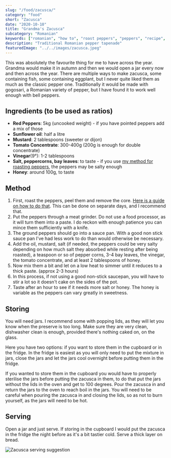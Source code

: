 ```yaml
---
slug: "/food/zacusca/"
category: "food"
short: "Zacusca"
date: "2020-10-10"
title: "Grandma's Zacusca"
subcategory: "Romanian"
keywords: ["romanian", "how to", "roast peppers", "peppers", "recipe", "reteta", "instructiuni","sweet peppers", "zacusca", "pepper spread", "ajvar", "pindjur", "ljutenica", "biber salcasi", "salca", "grandma", "bunica", "bunicii", "royal zacusca", "pepper only"]
description: "Traditional Romanian pepper tapenade"
featuredImage: "../../images/zacusca.jpeg"
---
```


This was absolutely the favourite thing for me to have across the year. Grandma would make it in autumn and then we would open a jar every now and then across the year. There are multiple ways to make zacusca, some containing fish, some containing eggplant, but I never quite liked them as much as the classic pepper one. Traditionally it would be made with gogosari, a Romanian variety of pepper, but I have found it to work well enough with bell peppers.

## Ingredients (to be used as ratios)
- **Red Peppers**:  5kg (uncooked weight) - if you have pointed peppers add a mix of those
- **Sunflower oil**: half a litre
- **Mustard**: 2 tablespoons (sweeter or dijon)
- **Tomato Concentrate**: 300-400g (200g is enough for double concentrate)
- **Vinegar**(9°): 1-2 tablespoons
- **Salt, peppercorns, bay leaves**: to taste - if you use [my method for roasting peppers](/food/roasted_peppers/), the peppers may be salty enough
- **Honey**: around 100g, to taste
## Method
1. First, roast the peppers, peel them and remove the core. [Here is a guide on how to do that](/food/roasted_peppers/). This can be done on separate days, and I recommend that.
2. Put the peppers through a meat grinder. Do not use a food processor, as it will turn them into a paste. I do reckon with enough patience you can mince them sufficiently with a knife.
3. The ground peppers should go into a sauce pan. With a good non stick sauce pan I've had less work to do than would otherwise be necessary.
4. Add the oil, mustard, salt (if needed, the peppers could be very salty depending on how much salt they absorbed while resting after being roasted),  a teaspoon or so of pepper corns, 3-4 bay leaves, the vinegar, the tomato concentrate, and at least 2 tablespoons of honey. 
5. Now mix them a bit and let on a low heat to simmer until it reduces to a thick paste. (approx 2-3 hours)
6. In this process, if not using a good non-stick saucepan, you will have to stir a lot so it doesn't cake on the sides of the pot. 
7. Taste after an hour to see if it needs more salt or honey. The honey is variable as the peppers can vary greatly in sweetness.

## Storing
You will need jars. I recommend some with popping lids, as they will let you know when the preserve is too long. Make sure they are very clean, dishwasher clean is enough, provided there's nothing caked on, on the glass.

Here you have two options: if you want to store them in the cupboard or in the fridge. In the fridge is easiest as you will only need to put the mixture in jars, close the jars and let the jars cool overnight before putting them in the fridge. 

If you wanted to store them in the cupboard you would have to properly sterilise the jars before putting the zacusca in them, to do that put the jars without the lids in the oven and get to 100 degrees. Pour the zacusca in and return the jars to the oven to reach boil in the jars. You will need to be careful when pouring the zacusca in and closing the lids, so as not to burn yourself, as the jars will need to be hot. 

## Serving
Open a jar and just serve. If storing in the cupboard I would put the zacusca in the fridge the night before as it's a bit tastier cold. Serve a thick layer on bread.

![Zacusca serving suggestion](../../images/zacusca.jpeg)